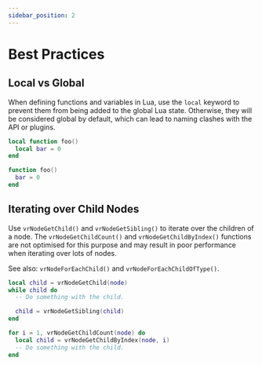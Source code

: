 ```yaml
---
sidebar_position: 2
---
```



# Best Practices

## Local vs Global

When defining functions and variables in Lua, use the `local` keyword to prevent them from being added to the global Lua state. Otherwise, they will be considered global by default, which can lead to naming clashes with the API or plugins.

<Tabs>
<TabItem value="good" label="Good" attributes={{className: styles.green}}>

```lua
local function foo()
  local bar = 0
end
```

</TabItem>
<TabItem value="bad" label="Bad" attributes={{className: styles.red}}>

```lua
function foo()
  bar = 0
end
```

</TabItem>
</Tabs>

## Iterating over Child Nodes

Use `vrNodeGetChild()` and `vrNodeGetSibling()` to iterate over the children of a node. The `vrNodeGetChildCount()` and `vrNodeGetChildByIndex()` functions are not optimised for this purpose and may result in poor performance when iterating over lots of nodes.

See also: `vrNodeForEachChild()` and `vrNodeForEachChildOfType()`.

<Tabs>
<TabItem value="good" label="Good" attributes={{className: styles.green}}>

```lua
local child = vrNodeGetChild(node)
while child do
  -- Do something with the child.

  child = vrNodeGetSibling(child)
end
```

</TabItem>
<TabItem value="bad" label="Bad" attributes={{className: styles.red}}>

```lua
for i = 1, vrNodeGetChildCount(node) do
  local child = vrNodeGetChildByIndex(node, i)
  -- Do something with the child.
end
```

</TabItem>
</Tabs>
